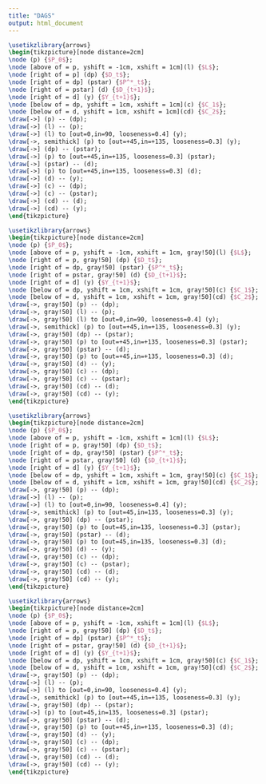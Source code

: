 ```yaml
---
title: "DAGS"
output: html_document
---
```


```tikz
\usetikzlibrary{arrows}
\begin{tikzpicture}[node distance=2cm]
\node (p) {$P_0$};
\node [above of = p, yshift = -1cm, xshift = 1cm](l) {$L$};
\node [right of = p] (dp) {$D_t$};
\node [right of = dp] (pstar) {$P^*_t$};
\node [right of = pstar] (d) {$D_{t+1}$};
\node [right of = d] (y) {$Y_{t+1}$};
\node [below of = dp, yshift = 1cm, xshift = 1cm](c) {$C_1$};
\node [below of = d, yshift = 1cm, xshift = 1cm](cd) {$C_2$};
\draw[->] (p) -- (dp);
\draw[->] (l) -- (p);
\draw[->] (l) to [out=0,in=90, looseness=0.4] (y);
\draw[->, semithick] (p) to [out=+45,in=+135, looseness=0.3] (y);
\draw[->] (dp) -- (pstar);
\draw[->] (p) to [out=+45,in=+135, looseness=0.3] (pstar);
\draw[->] (pstar) -- (d);
\draw[->] (p) to [out=+45,in=+135, looseness=0.3] (d);
\draw[->] (d) -- (y);
\draw[->] (c) -- (dp);
\draw[->] (c) -- (pstar);
\draw[->] (cd) -- (d);
\draw[->] (cd) -- (y);
\end{tikzpicture}
```

```tikz
\usetikzlibrary{arrows}
\begin{tikzpicture}[node distance=2cm]
\node (p) {$P_0$};
\node [above of = p, yshift = -1cm, xshift = 1cm, gray!50](l) {$L$};
\node [right of = p, gray!50] (dp) {$D_t$};
\node [right of = dp, gray!50] (pstar) {$P^*_t$};
\node [right of = pstar, gray!50] (d) {$D_{t+1}$};
\node [right of = d] (y) {$Y_{t+1}$};
\node [below of = dp, yshift = 1cm, xshift = 1cm, gray!50](c) {$C_1$};
\node [below of = d, yshift = 1cm, xshift = 1cm, gray!50](cd) {$C_2$};
\draw[->, gray!50] (p) -- (dp);
\draw[->, gray!50] (l) -- (p);
\draw[->, gray!50] (l) to [out=0,in=90, looseness=0.4] (y);
\draw[->, semithick] (p) to [out=+45,in=+135, looseness=0.3] (y);
\draw[->, gray!50] (dp) -- (pstar);
\draw[->, gray!50] (p) to [out=+45,in=+135, looseness=0.3] (pstar);
\draw[->, gray!50] (pstar) -- (d);
\draw[->, gray!50] (p) to [out=+45,in=+135, looseness=0.3] (d);
\draw[->, gray!50] (d) -- (y);
\draw[->, gray!50] (c) -- (dp);
\draw[->, gray!50] (c) -- (pstar);
\draw[->, gray!50] (cd) -- (d);
\draw[->, gray!50] (cd) -- (y);
\end{tikzpicture}
```

```tikz
\usetikzlibrary{arrows}
\begin{tikzpicture}[node distance=2cm]
\node (p) {$P_0$};
\node [above of = p, yshift = -1cm, xshift = 1cm](l) {$L$};
\node [right of = p, gray!50] (dp) {$D_t$};
\node [right of = dp, gray!50] (pstar) {$P^*_t$};
\node [right of = pstar, gray!50] (d) {$D_{t+1}$};
\node [right of = d] (y) {$Y_{t+1}$};
\node [below of = dp, yshift = 1cm, xshift = 1cm, gray!50](c) {$C_1$};
\node [below of = d, yshift = 1cm, xshift = 1cm, gray!50](cd) {$C_2$};
\draw[->, gray!50] (p) -- (dp);
\draw[->] (l) -- (p);
\draw[->] (l) to [out=0,in=90, looseness=0.4] (y);
\draw[->, semithick] (p) to [out=45,in=135, looseness=0.3] (y);
\draw[->, gray!50] (dp) -- (pstar);
\draw[->, gray!50] (p) to [out=45,in=135, looseness=0.3] (pstar);
\draw[->, gray!50] (pstar) -- (d);
\draw[->, gray!50] (p) to [out=45,in=135, looseness=0.3] (d);
\draw[->, gray!50] (d) -- (y);
\draw[->, gray!50] (c) -- (dp);
\draw[->, gray!50] (c) -- (pstar);
\draw[->, gray!50] (cd) -- (d);
\draw[->, gray!50] (cd) -- (y);
\end{tikzpicture}
```

```tikz
\usetikzlibrary{arrows}
\begin{tikzpicture}[node distance=2cm]
\node (p) {$P_0$};
\node [above of = p, yshift = -1cm, xshift = 1cm](l) {$L$};
\node [right of = p, gray!50] (dp) {$D_t$};
\node [right of = dp] (pstar) {$P^*_t$};
\node [right of = pstar, gray!50] (d) {$D_{t+1}$};
\node [right of = d] (y) {$Y_{t+1}$};
\node [below of = dp, yshift = 1cm, xshift = 1cm, gray!50](c) {$C_1$};
\node [below of = d, yshift = 1cm, xshift = 1cm, gray!50](cd) {$C_2$};
\draw[->, gray!50] (p) -- (dp);
\draw[->] (l) -- (p);
\draw[->] (l) to [out=0,in=90, looseness=0.4] (y);
\draw[->, semithick] (p) to [out=+45,in=+135, looseness=0.3] (y);
\draw[->, gray!50] (dp) -- (pstar);
\draw[->] (p) to [out=45,in=135, looseness=0.3] (pstar);
\draw[->, gray!50] (pstar) -- (d);
\draw[->, gray!50] (p) to [out=+45,in=+135, looseness=0.3] (d);
\draw[->, gray!50] (d) -- (y);
\draw[->, gray!50] (c) -- (dp);
\draw[->, gray!50] (c) -- (pstar);
\draw[->, gray!50] (cd) -- (d);
\draw[->, gray!50] (cd) -- (y);
\end{tikzpicture}
```